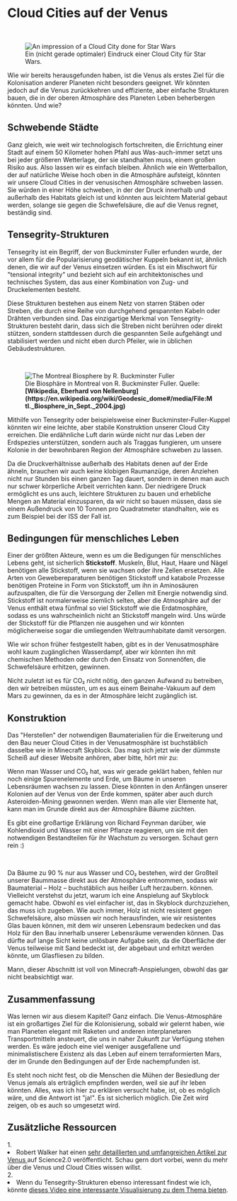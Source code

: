 
# Cloud Cities auf der Venus

<ReadingTime />
<AudioPlayer ident="cloudcities" />

<br/>
<figure>
<Image src={require(".//../../../resources/images/venus2.png")} alt="An impression of a Cloud City done for Star Wars" />
<figcaption style={{ color: "rgb(156, 156, 156)", fontSize: "14px", marginTop: "2px" }}>Ein (nicht gerade optimaler) Eindruck einer Cloud City für Star Wars.</figcaption>
</figure>

Wie wir bereits herausgefunden haben, ist die Venus als erstes Ziel für die Kolonisation anderer Planeten nicht besonders geeignet. Wir könnten jedoch auf die Venus zurückkehren und effiziente, aber einfache Strukturen bauen, die in der oberen Atmosphäre des Planeten Leben beherbergen könnten. Und wie?

## Schwebende Städte
Ganz gleich, wie weit wir technologisch fortschreiten, die Errichtung einer Stadt auf einem 50 Kilometer hohen Pfahl aus Was-auch-immer setzt uns bei jeder größeren Wetterlage, der sie standhalten muss, einem großen Risiko aus. Also lassen wir es einfach bleiben. Ähnlich wie ein Wetterballon, der auf natürliche Weise hoch oben in die Atmosphäre aufsteigt, könnten wir unsere Cloud Cities in der venusischen Atmosphäre schweben lassen. Sie würden in einer Höhe schweben, in der der Druck innerhalb und außerhalb des Habitats gleich ist und könnten aus leichtem Material gebaut werden, solange sie gegen die Schwefelsäure, die auf die Venus regnet, beständig sind.

## Tensegrity-Strukturen
Tensegrity ist ein Begriff, der von Buckminster Fuller erfunden wurde, der vor allem für die Popularisierung geodätischer Kuppeln bekannt ist, ähnlich denen, die wir auf der Venus einsetzen würden. Es ist ein Mischwort für "tensional integrity" und bezieht sich auf ein architektonisches und technisches System, das aus einer Kombination von Zug- und Druckelementen besteht. 

Diese Strukturen bestehen aus einem Netz von starren Stäben oder Streben, die durch eine Reihe von durchgehend gespannten Kabeln oder Drähten verbunden sind. Das einzigartige Merkmal von Tensegrity-Strukturen besteht darin, dass sich die Streben nicht berühren oder direkt stützen, sondern stattdessen durch die gespannten Seile aufgehängt und stabilisiert werden und nicht eben durch Pfeiler, wie in üblichen Gebäudestrukturen.

<br/>
<figure>
<Image src={require(".//../../../resources/images/dome.png")} alt="The Montreal Biosphere by R. Buckminster Fuller" />
<figcaption style={{ color: "rgb(156, 156, 156)", fontSize: "14px", marginTop: "2px" }}>Die Biosphäre in Montreal von R. Buckminster Fuller. Quelle: <strong>[Wikipedia, Eberhard von Nellenburg](https://en.wikipedia.org/wiki/Geodesic_dome#/media/File:Mtl._Biosphere_in_Sept._2004.jpg)</strong></figcaption>
</figure>

Mithilfe von Tensegrity oder beispielsweise einer Buckminster-Fuller-Kuppel könnten wir eine leichte, aber stabile Konstruktion unserer Cloud City erreichen. Die erdähnliche Luft darin würde nicht nur das Leben der Erdspezies unterstützen, sondern auch als Traggas fungieren, um unsere Kolonie in der bewohnbaren Region der Atmosphäre schweben zu lassen.

Da die Druckverhältnisse außerhalb des Habitats denen auf der Erde ähneln, brauchen wir auch keine klobigen Raumanzüge, deren Anziehen nicht nur Stunden bis einen ganzen Tag dauert, sondern in denen man auch nur schwer körperliche Arbeit verrichten kann. Der niedrigere Druck ermöglicht es uns auch, leichtere Strukturen zu bauen und erhebliche Mengen an Material einzusparen, da wir nicht so bauen müssen, dass sie einem Außendruck von 10 Tonnen pro Quadratmeter standhalten, wie es zum Beispiel bei der ISS der Fall ist.

## Bedingungen für menschliches Leben
Einer der größten Akteure, wenn es um die Bedigungen für menschliches Lebens geht, ist sicherlich <strong>Stickstoff</strong>. Muskeln, Blut, Haut, Haare und Nägel benötigen alle Stickstoff, wenn sie wachsen oder ihre Zellen ersetzen. Alle Arten von Gewebereparaturen benötigen Stickstoff und katabole Prozesse benötigen Proteine in Form von Stickstoff, um ihn in Aminosäuren aufzuspalten, die für die Versorgung der Zellen mit Energie notwendig sind. Stickstoff ist normalerweise ziemlich selten, aber die Atmosphäre auf der Venus enthält etwa fünfmal so viel Stickstoff wie die Erdatmosphäre, sodass es uns wahrscheinlich nicht an Stickstoff mangeln wird. Uns würde der Stickstoff für die Pflanzen nie ausgehen und wir könnten möglicherweise sogar die umliegenden Weltraumhabitate damit versorgen.

Wie wir schon früher festgestellt haben, gibt es in der Venusatmosphäre wohl kaum zugänglichen Wasserdampf, aber wir könnten ihn mit chemischen Methoden oder durch den Einsatz von Sonnenöfen, die Schwefelsäure erhitzen, gewinnen.

Nicht zuletzt ist es für CO₂ nicht nötig, den ganzen Aufwand zu betreiben, den wir betreiben müssten, um es aus einem Beinahe-Vakuum auf dem Mars zu gewinnen, da es in der Atmosphäre leicht zugänglich ist.

## Konstruktion
Das "Herstellen" der notwendigen Baumaterialien für die Erweiterung und den Bau neuer Cloud Cities in der Venusatmosphäre ist buchstäblich dasselbe wie in Minecraft Skyblock. Das mag sich jetzt wie der dümmste Scheiß auf dieser Website anhören, aber bitte, hört mir zu:

Wenn man Wasser und CO₂ hat, was wir gerade geklärt haben, fehlen nur noch einige Spurenelemente und Erde, um Bäume in unseren Lebensräumen wachsen zu lassen. Diese könnten in den Anfängen unserer Kolonien auf der Venus von der Erde kommen, später aber auch durch Asteroiden-Mining gewonnen werden. Wenn man alle vier Elemente hat, kann man im Grunde direkt aus der Atmosphäre Bäume züchten. 

Es gibt eine großartige Erklärung von Richard Feynman darüber, wie Kohlendioxid und Wasser mit einer Pflanze reagieren, um sie mit den notwendigen Bestandteilen für ihr Wachstum zu versorgen. Schaut gern rein :)

<br />
<YoutubeEmbed embedId="N1pIYI5JQLE" />

Da Bäume zu 90 % nur aus Wasser und CO₂ bestehen, wird der Großteil unserer Baummasse direkt aus der Atmosphäre entnommen, sodass wir Baumaterial – Holz – buchstäblich aus heißer Luft herzaubern. können. Vielleicht verstehst du jetzt, warum ich eine Anspielung auf Skyblock gemacht habe. Obwohl es viel einfacher ist, das in Skyblock durchzuziehen, das muss ich zugeben. Wie auch immer, Holz ist nicht resistent gegen Schwefelsäure, also müssen wir noch herausfinden, wie wir resistentes Glas bauen können, mit dem wir unseren Lebensraum bedecken und das Holz für den Bau innerhalb unserer Lebensräume verwenden können. Das dürfte auf lange Sicht keine unlösbare Aufgabe sein, da die Oberfläche der Venus teilweise mit Sand bedeckt ist, der abgebaut und erhitzt werden könnte, um Glasfliesen zu bilden.

Mann, dieser Abschnitt ist voll von Minecraft-Anspielungen, obwohl das gar nicht beabsichtigt war.

## Zusammenfassung
Was lernen wir aus diesem Kapitel? Ganz einfach. Die Venus-Atmosphäre ist ein großartiges Ziel für die Kolonisierung, sobald wir gelernt haben, wie man Planeten elegant mit Raketen und anderen interplanetaren Transportmitteln ansteuert, die uns in naher Zukunft zur Verfügung stehen werden. Es wäre jedoch eine viel weniger ausgefallene und minimalistischere Existenz als das Leben auf einem terraformierten Mars, der im Grunde den Bedingungen auf der Erde nachempfunden ist.

Es steht noch nicht fest, ob die Menschen die Mühen der Besiedlung der Venus jemals als erträglich empfinden werden, weil sie auf ihr leben könnten. Alles, was ich hier zu erklären versucht habe, ist, ob es möglich wäre, und die Antwort ist "ja!". Es ist sicherlich möglich. Die Zeit wird zeigen, ob es auch so umgesetzt wird.


<SaveArticleSection article="venus-cloud-cities"/>

## Zusätzliche Ressourcen
<AdditionalResources>
  <div>
    <span>1. </span><li>Robert Walker hat einen <a href="https://www.science20.com/robert_inventor/will_we_build_colonies_that_float_over_venus_like_buckminster_fullers_cloud_nine-127573" target="_blank">sehr detaillierten und umfangreichen Artikel zur Venus </a> auf Science2.0 veröffentlicht. Schau gern dort vorbei, wenn du mehr über die Venus und Cloud Cities wissen willst.</li>
  </div>
  <div>
    <span>2. </span><li>Wenn du Tensegrity-Strukturen ebenso interessant findest wie ich, könnte <a href="https://www.youtube.com/watch?v=ROnxjj5jPDs" target="_blank">dieses Video eine interessante Visualisierung zu dem Thema bieten</a>.</li>
  </div>
</AdditionalResources>


<Analytics />
